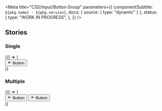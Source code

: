 

<Meta
  title="CSS/Input/Button Group"
  parameters={{
    componentSubtitle: `${pkg.name} - ${pkg.version}`,
    docs: { source: { type: "dynamic" } },
    status: {
      type: "WORK IN PROGRESS",
    },
  }}
/>

<Description markdown={readme} />

## Stories

### Single

<Canvas>
  <Story name="Single">
    {() => (
      <div class="denhaag-button-group">
        <button class={"denhaag-button denhaag-button--secondary-action denhaag-button--start-icon"}>
          <span class={"denhaag-button__icon"}>
            <svg
              width="1em"
              height="1em"
              viewBox="0 0 24 24"
              xmlns="http://www.w3.org/2000/svg"
              class="denhaag-icon"
              focusable="false"
              aria-hidden="true"
            >
              <path d="M11.707 18.707a1 1 0 01-1.414 0l-6-6a1 1 0 010-1.414l6-6a1 1 0 111.414 1.414L7.414 11H19a1 1 0 110 2H7.414l4.293 4.293a1 1 0 010 1.414z"></path>
            </svg>
          </span>
          Button
        </button>
      </div>
    )}
  </Story>
</Canvas>

### Multiple

<Canvas>
  <Story name="Multiple">
    {() => (
      <div class="denhaag-button-group">
        <button class={"denhaag-button denhaag-button--secondary-action denhaag-button--start-icon"}>
          <span class={"denhaag-button__icon"}>
            <svg
              width="1em"
              height="1em"
              viewBox="0 0 24 24"
              xmlns="http://www.w3.org/2000/svg"
              class="denhaag-icon"
              focusable="false"
              aria-hidden="true"
            >
              <path d="M11.707 18.707a1 1 0 01-1.414 0l-6-6a1 1 0 010-1.414l6-6a1 1 0 111.414 1.414L7.414 11H19a1 1 0 110 2H7.414l4.293 4.293a1 1 0 010 1.414z"></path>
            </svg>
          </span>
          Button
        </button>
        <button class={"denhaag-button denhaag-button--secondary-action denhaag-button--start-icon"}>
          <span class={"denhaag-button__icon"}>
            <svg
              width="1em"
              height="1em"
              viewBox="0 0 24 24"
              xmlns="http://www.w3.org/2000/svg"
              class="denhaag-icon"
              focusable="false"
              aria-hidden="true"
            >
              <path d="M11.707 18.707a1 1 0 01-1.414 0l-6-6a1 1 0 010-1.414l6-6a1 1 0 111.414 1.414L7.414 11H19a1 1 0 110 2H7.414l4.293 4.293a1 1 0 010 1.414z"></path>
            </svg>
          </span>
          Button
        </button>
      </div>
    )}
  </Story>
</Canvas>
